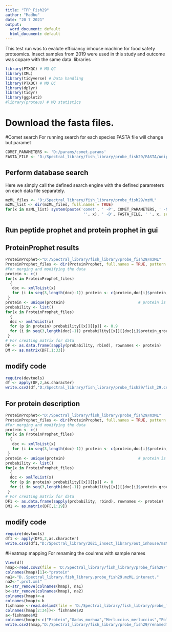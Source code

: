 ---
title: "TPP_Fish29"
author: "Madhu"
date: "20 7 2021"
output:
  word_document: default
  html_document: default
---
This test run was to evalute efficiancy inhouse machine for food safety proteomics.
Insect samples from 2019 were used in this study and outcome was copare with the same data. 
libraries 
```{r}
library(PTXQC) # MQ QC
library(XML)
library(tidyverse) # Data handling
library(PTXQC) # MQ QC
library(dplyr)
library(tidyr)
library(ggplot2)
#library(proteus) # MQ statistics
```
# Download the fasta files.

#Comet search 
For running search for each species FASTA file will change but paramet
```{r}
COMET_PARAMETERS <- 'D:/params/comet.params'
FASTA_FILE <- 'D:/Spectral_library/fish_library/probe_fish29/FASTA/uniprot-UP000000437_2-2022.11.18.fasta'
```
## Perform database search
Here we simply call the defined search engine with the defined parameters on each data file separately.
```{r}
mzML_files <- "D:/Spectral_library/fish_library/probe_fish29/mzML"
mzML_list <- dir(mzML_files, full.names = TRUE)
for(x in mzML_list) system(paste('comet', ' -P', COMET_PARAMETERS, ' -N', sub('\\.mzML$',
                                  '', x), ' -D', FASTA_FILE, ' ', x, sep = ''))
```
## Run peptide prophet and protein prophet in gui
##  ProteinProphet results
```{r}
ProteinProphet<-"D:/Spectral_library/fish_library/probe_fish29/mzML"
ProteinProphet_files <- dir(ProteinProphet, full.names = TRUE, pattern = "prot.xml$")
#For merging and modifying the data
protein <- c()
for(x in ProteinProphet_files) 
  {
   doc <- xmlToList(x)
   for (i in seq(3,length(doc)-1)) protein <- c(protein,doc[i]$protein_group$protein$.attrs['protein_name'])
 }
protein <- unique(protein)                                # protein is now a vector of all proteoforms
probability <- list()
for(x in ProteinProphet_files) 
  {
  doc <- xmlToList(x)
  for (p in protein) probability[[x]][[p]] <- 0.9
  for (i in seq(3,length(doc)-1)) probability[[x]][[doc[i]$protein_group$protein$.attrs['protein_name']]] <- doc[i]$protein_group$protein$.attrs['probability']
 }
# For creating matrix for data
DF <- as.data.frame(sapply(probability, rbind), rownames <- protein)
DM <- as.matrix(DF[,1:33])
```
## modify code
```{r}
require(devtools)
df <- apply(DF,2,as.character)
write.csv2(df,"D:/Spectral_library/fish_library/probe_fish29/fish_29.csv", row.names = protein, col.names = TRUE)
```
## For protein description 
```{r}
ProteinProphet<-"D:/Spectral_library/fish_library/probe_fish29/mzML"
ProteinProphet_files <- dir(ProteinProphet, full.names = TRUE, pattern = "prot.xml$")
#For merging and modifying the data
protein <- c()
for(x in ProteinProphet_files) 
  {
   doc <- xmlToList(x)
   for (i in seq(3,length(doc)-1)) protein <- c(protein,doc[i]$protein_group$protein$annotation['protein_description'])
 }
protein <- unique(protein)                                # protein is now a vector of all proteoforms
probability <- list()
for(x in ProteinProphet_files) 
  {
  doc <- xmlToList(x)
  for (p in protein) probability[[x]][[p]] <- 0
  for (i in seq(3,length(doc)-1)) probability[[x]][[doc[i]$protein_group$protein$annotation['protein_description']]] <- doc[i]$protein_group$protein$.attrs['probability']
 }
# For creating matrix for data
DF1 <- as.data.frame(sapply(probability, rbind), rownames <- protein)
DM1 <- as.matrix(DF[,1:19])
```
## modify code
```{r}
require(devtools)
df1 <- apply(DF1,2,as.character)
write.csv2(df1,"D:/Spectral_library/2021_insect_library/out_inhouse/mzML/insect2.csv", row.names = protein, col.names = TRUE)
```

#Heatmap mapping 
For renaming the coulmns with sample names
```{r}
View(df)
hmap<-read.csv2(file = 'D:/Spectral_library/fish_library/probe_fish29/fish_29.csv', header = TRUE)
colnames(hmap)[1]<-"protein"
na1<-"D..Spectral_library.fish_library.probe_fish29.mzML.interact."
na2<-".prot.xml"
a<-str_remove(colnames(hmap), na1)
b<-str_remove(colnames(hmap), na2)
colnames(hmap)<-a
colnames(hmap)<-b
fishname <-read.delim2(file = 'D:/Spectral_library/fish_library/probe_fish29/fishnames.txt',header = FALSE, sep = "\t")
colnames(hmap[2:34])<- fishname$V2
a<-fishname$V2
colnames(hmap)<-c("Protein","Gadus_morhua","Merluccius_merluccius","Pollachius_virens","Melanogrammus_aeglefinus", "Pollachius_pollachius","Molva_molva","Trisopterus_minutus","Trisopterus_esmarkii","Micromesistius_poutassou","Gadiculus_argenteus","Clupea_harengus","Scomber_scombrus","Trachurus_trachurus","Microstomus_kitt","Pleuronectes_platessa","Limanda_limanda","Lepidorhombus_whiffiagonis","Scophthalmus_maximus","Cyclopterus_lumpus","Maurolicus_muelleri","Ammodytes_marinus","Anarhichas_lupus","Argentina_sphyraena","Squalus_acanthias","Amblyraja_radiata","Callionymus_lyra","Argentina_silus","Merlangius_merlangus","Eutrigla_gurnardus")
write.csv2(hmap,"D:/Spectral_library/fish_library/probe_fish29/renamedfish_29.csv")
```

